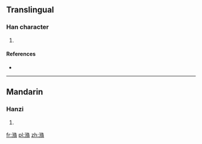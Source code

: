 ==Translingual==

===Han character===
{{Han char|rn=85|rad=水|as=11|sn=14|four=3812<sub>7</sub>|canj=水竹人月 (EHOB)|ids=⿰氵⿰彳⿱夂月}}

# {{defn|Han|sort=水11}}

====References====
* {{Han ref|kx=0648.240|dkj=18202|dj=1058.090|hdz=31725.090|uh=6F43|ud=28483|bh=E2AD|bd=58029}}

----

==Mandarin==

===Hanzi===
{{cmn-hanzi|pin=[[xún]] ([[xun2]])|wg=hsün<sup>2</sup>}}

# {{defn|lang=cmn|sort=水11}}

[[fr:潃]]
[[pl:潃]]
[[zh:潃]]